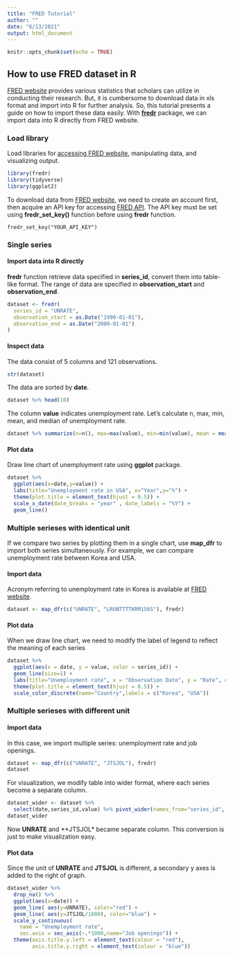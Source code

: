 ```yaml
---
title: "FRED Tutorial"
author: ""
date: "6/13/2021"
output: html_document
---
```


```r
knitr::opts_chunk$set(echo = TRUE)
```

## How to use FRED dataset in R

[FRED website](https://fred.stlouisfed.org/) provides various statistics that scholars can utilize in conducting their research. But, it is cumbersome to download data in xls format and import into R for further analysis. So, this tutorial presents a guide on how to import these data easily. With [**fredr**](https://sboysel.github.io/fredr/index.html) package, we can import data into R directly from FRED website.

### Load library

Load libraries for [accessing FRED website](https://sboysel.github.io/fredr/index.html), manipulating data, and visualizing output.

```r
library(fredr)
library(tidyverse)
library(ggplot2)
```

To download data from [FRED website](https://fred.stlouisfed.org/), we need to create an account first, then acquire an API key for accessing [FRED API](https://fred.stlouisfed.org/docs/api/fred/). The API key must be set using **fredr_set_key()** function before using **fredr** function.

```
fredr_set_key("YOUR_API_KEY")
```

### Single series

#### Import data into R directly

**fredr** function retrieve data specified in **series_id**, convert them into table-like format. The range of data are specified in **observation_start** and **observation_end**.

```r
dataset <- fredr(
  series_id = "UNRATE",
  observation_start = as.Date("1990-01-01"),
  observation_end = as.Date("2000-01-01")
)
```

#### Inspect data

The data consist of 5 columns and 121 observations.

```r
str(dataset)
```

The data are sorted by **date**.

```r
dataset %>% head(10)
```

The column **value** indicates unemployment rate. Let's calculate n, max, min, mean, and median of unemployment rate.

```r
dataset %>% summarize(n=n(), max=max(value), min=min(value), mean = mean(value), median=median(value))
```

#### Plot data 

Draw line chart of unemployment rate using **ggplot** package.

```r
dataset %>%
  ggplot(aes(x=date,y=value)) +
  labs(title="Unemployment rate in USA", x="Year",y="%") +
  theme(plot.title = element_text(hjust = 0.5)) +
  scale_x_date(date_breaks = "year" , date_labels = "%Y") +
  geom_line()
```

### Multiple serieses with identical unit

If we compare two series by plotting them in a single chart, use **map_dfr** to import both series simultaneously. For example, we can compare unemployment rate between Korea and USA.

#### Import data

Acronym referring to unemployment rate in Korea is available at [FRED website](https://fred.stlouisfed.org/series/LRUNTTTTKRM156S).

```r
dataset <- map_dfr(c("UNRATE", "LRUNTTTTKRM156S"), fredr)
```

#### Plot data

When we draw line chart, we need to modify the label of legend to reflect the meaning of each series

```r
dataset %>%
  ggplot(aes(x = date, y = value, color = series_id)) +
  geom_line(size=1) +
  labs(title="Unemployment rate", x = "Observation Date", y = "Rate", color = "Series") +
  theme(plot.title = element_text(hjust = 0.5)) +
  scale_color_discrete(name="Country",labels = c("Korea", "USA"))
```



### Multiple serieses with different unit

#### Import data

In this case, we import multiple series: unemployment rate and job openings.

```r
dataset <- map_dfr(c("UNRATE", "JTSJOL"), fredr)
dataset
```

For visualization, we modify table into wider format, where each series become a separate column.

```r
dataset_wider <- dataset %>%
  select(date,series_id,value) %>% pivot_wider(names_from="series_id", values_from="value")
dataset_wider
```

Now **UNRATE** and **JTSJOL* became separate column. This conversion is just to make visualization easy.

#### Plot data

Since the unit of **UNRATE** and **JTSJOL** is different, a secondary y axes is added to the right of graph.

```r
dataset_wider %>% 
  drop_na() %>%
  ggplot(aes(x=date)) +
  geom_line( aes(y=UNRATE), color="red") + 
  geom_line( aes(y=JTSJOL/1000), color="blue") + 
  scale_y_continuous(
    name = "Unemployment rate",
    sec.axis = sec_axis(~.*1000,name="Job openings")) +
  theme(axis.title.y.left = element_text(colour = "red"),
        axis.title.y.right = element_text(colour = "blue"))
```